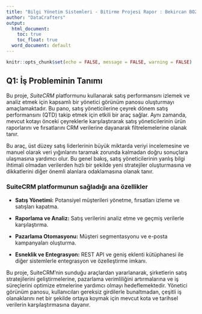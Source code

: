 ```yaml
---
title: "Bilgi Yönetim Sistemleri - Bitirme Projesi Rapor : Bekircan BOZKURT 210401001, Samet TATLICAK 200401097, Betül CENGİZ 190401029, Deniz DAĞ 210401100, Özlem Emine AYDIN DAĞ 180401115"
author: "DataCrafters"
output:
  html_document:
    toc: true
    toc_float: true
  word_document: default
---
```

```r
knitr::opts_chunk$set(echo = FALSE, message = FALSE, warning = FALSE)
```

## Q1: İş Probleminin Tanımı

Bu proje, *SuiteCRM* platformunu kullanarak satış performansını izlemek ve analiz etmek için kapsamlı bir yönetici görünüm panosu oluşturmayı amaçlamaktadır. Bu pano, satış yöneticilerine çeyrek dönem satış performansını (QTD) takip etmek için etkili bir araç sağlar. Aynı zamanda, mevcut kotayı önceki çeyreklerle karşılaştırarak satış yöneticilerinin ürün raporlarını ve fırsatlarını CRM verilerine dayanarak filtrelemelerine olanak tanır.

Bu araç, üst düzey satış liderlerinin büyük miktarda veriyi incelemesine ve manuel olarak veri yığınlarını taramak zorunda kalmadan doğru sonuçlara ulaşmasına yardımcı olur. Bu genel bakış, satış yöneticilerinin yanlış bilgi ihtimali olmadan verilerden hızlı bir şekilde yeni stratejiler oluşturmasına ve dikkatlerini diğer önemli alanlara odaklamasına olanak tanır.

### SuiteCRM platformunun sağladığı ana özellikler

- **Satış Yönetimi:** Potansiyel müşterileri yönetme, fırsatları izleme ve satışları kapatma.

- **Raporlama ve Analiz:** Satış verilerini analiz etme ve geçmiş verilerle karşılaştırma.

- **Pazarlama Otomasyonu:** Müşteri segmentasyonu ve e-posta kampanyaları oluşturma.

- **Esneklik ve Entegrasyon:** REST API ve geniş eklenti kütüphanesi ile diğer sistemlerle entegrasyon ve özelleştirme imkanı.

Bu proje, SuiteCRM'nin sunduğu araçlardan yararlanarak, şirketlerin satış stratejilerini geliştirmelerine, pazarlama verimliliğini artırmalarına ve iş süreçlerini optimize etmelerine yardımcı olmayı hedeflemektedir. Yönetici görünüm panosu, kullanıcıları gereksiz girdilerle bunaltmadan, çeşitli iş olanaklarını net bir şekilde ortaya koymak için mevcut kota ve tarihsel verilerin karşılaştırmasına dayanır.
